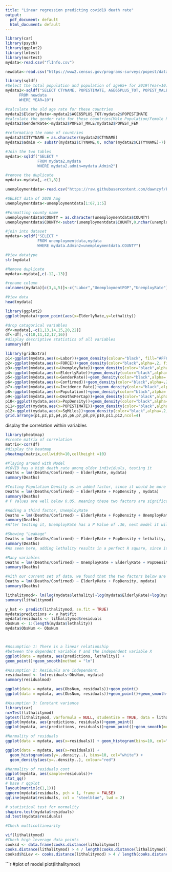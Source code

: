 ---
title: "Linear regression predicting covid19 death rate"
output:
  pdf_document: default
  html_document: default
---

```{r}
library(car)
library(psych)
library(ggplot2)
library(lmtest)
library(nortest)
mydata<-read.csv("flInfo.csv")

newdata<-read.csv("https://www2.census.gov/programs-surveys/popest/datasets/2010-2019/counties/asrh/cc-est2019-agesex-12.csv")
```
```{r}

library(sqldf)
#Select the total population and population of age65+ for 2019(Year=10)
mydata2<-sqldf("SELECT CTYNAME, POPESTIMATE, AGE65PLUS_TOT, POPEST_MALE, POPEST_FEM
      FROM newdata 
      WHERE YEAR=10")
```
```{r}
#calculate the old age rate for these countries
mydata2$ElderlyRate<-mydata2$AGE65PLUS_TOT/mydata2$POPESTIMATE
#calculate the gender rate for these countries(Male Population/Female Population*100%)
mydata2$GenderRate<-mydata2$POPEST_MALE/mydata2$POPEST_FEM


```
```{r}
#reformating the name of countries
mydata2$CITYYNAME = as.character(mydata2$CTYNAME)
mydata2$admin <- substr(mydata2$CTYNAME,0, nchar(mydata2$CITYYNAME)-7)
```
```{r}
#Join the two tables
mydata<-sqldf("SELECT * 
              FROM mydata2,mydata
              WHERE mydata2.admin=mydata.Admin2")
```
```{r}
#remove the duplicate
mydata<-mydata[,-c(1,8)]
```
```{r}
unemploymentdata<-read.csv("https://raw.githubusercontent.com/dawnzyf/Florida-unemployment-dataset/main/LFS_cnty.csv",skip = 6)
```
```{r}
#SELECT data of 2020 Aug
unemploymentdata<-unemploymentdata[1:67,1:5]
```
```{r}
#Formatting county name
unemploymentdata$COUNTY = as.character(unemploymentdata$COUNTY)
unemploymentdata$COUNTY<-substr(unemploymentdata$COUNTY,0,nchar(unemploymentdata$COUNTY)-7)
```
```{r}
#join into dataset
mydata<-sqldf("SELECT * 
              FROM unemploymentdata,mydata
              WHERE mydata.Admin2=unemploymentdata.COUNTY")
```


```{r}
#View datatype
str(mydata)
```
```{r}
#Remove duplicate
mydata<-mydata[,c(-12,-13)]
```
```{r}
#rename column
colnames(mydata)[c(3,4,5)]<-c("Labor","UnemploymentPOP","UnemployRate")
```
```{r}
#View data
head(mydata)
```
```{r}
library(ggplot2)
ggplot(mydata)+geom_point(aes(x=ElderlyRate,y=lethality))

#drop catagorical variables
df<-mydata[,-c(1,13,14,15,20,22)]
df<-df[,-c(10,11,12,17,16)]
#display descriptive statistics of all variables
summary(df)

library(gridExtra)
p1<-ggplot(mydata,aes(x=Labor))+geom_density(colour="black", fill="#FF6666",alpha=0.2)
p2<-ggplot(mydata,aes(x=FORCE))+geom_density(color="black",alpha=.2, fill="#FF6666")
p3<-ggplot(mydata,aes(x=UnemployRate))+geom_density(color="black",alpha=.2, fill="#FF6666")
p4<-ggplot(mydata,aes(x=ElderlyRate))+geom_density(color="black",alpha=.2, fill="#FF6666")
p5<-ggplot(mydata,aes(x=GenderRate))+geom_density(color="black",alpha=.2, fill="#FF6666")
p6<-ggplot(mydata,aes(x=Confirmed))+geom_density(color="black",alpha=.2, fill="#FF6666")
p7<-ggplot(mydata,aes(x=Incidence_Rate))+geom_density(color="black",alpha=.2, fill="#FF6666")
p8<-ggplot(mydata,aes(x=Population))+geom_density(color="black",alpha=.2, fill="#FF6666")
p9<-ggplot(mydata,aes(x=DeathsPerCap))+geom_density(color="black",alpha=.2, fill="#FF6666")
p10<-ggplot(mydata,aes(x=PopDensity))+geom_density(color="black",alpha=.2, fill="#FF6666")
p11<-ggplot(mydata,aes(x=POPESTIMATE))+geom_density(color="black",alpha=.2, fill="#FF6666")
p12<-ggplot(mydata,aes(x=SqMiles))+geom_density(color="black",alpha=.2, fill="#FF6666")
grid.arrange(p1,p2,p3,p4,p5,p6,p7,p8,p9,p10,p11,p12,ncol=4)

```
display the correlation within variables
```{r}
library(pheatmap)
#create matrix of correlation
matrix<-cor(df)
#display the heatmap
pheatmap(matrix,cellwidth=10,cellheight =10)

#Playing around with Model
#COVID has a high death rate among older individuals, testing it
Deaths = lm((Deaths/Confirmed) ~ ElderlyRate, mydata)
summary(Deaths)

#Testing Population Density as an added factor, since it would be more likely to be transmitted
Deaths = lm((Deaths/Confirmed) ~ ElderlyRate + PopDensity , mydata)
summary(Deaths)
# P Values are well below 0.05, meaning these two factors are significant in predicting Death Rates

#Adding a third factor, UnemployRate
Deaths = lm((Deaths/Confirmed) ~ ElderlyRate + PopDensity + UnemployRate, mydata)
summary(Deaths)
#After testing it, UnemployRate has a P Value of .36, next model it will be removed

#Showing "Leakage" 
Deaths = lm((Deaths/Confirmed) ~ ElderlyRate + PopDensity + lethality, mydata)
summary(Deaths)
#As seen here, adding lethality results in a perfect R square, since it goes hand in hand with Death Rate

#Many variables
Deaths = lm((Deaths/Confirmed) ~ UnemployRate + ElderlyRate + PopDensity, mydata)
summary(Deaths)

#With our current set of data, we found that the two factors below are the best predictors
Deaths = lm((Deaths/Confirmed) ~ ElderlyRate + PopDensity, mydata)
summary(Deaths)
```
```{r}
lithalitymod<- lm(log(mydata$lethality)~log(mydata$ElderlyRate)+log(mydata$PopDensity))
summary(lithalitymod)

y_hat <- predict(lithalitymod, se.fit = TRUE)
mydata$predictions <- y_hat$fit
mydata$residuals <- lithalitymod$residuals
ObsNum <- 1:(length(mydata$lethality))
mydata$ObsNum <- ObsNum



#Assumption 1: There is a linear relationship
#between the dependent variable Y and the independent variable X
ggplot(data = mydata, aes(predictions, lethality)) +
geom_point()+geom_smooth(method = "lm")
```

```{r}
#Assumption 2: Residuals are independent.
residualmod <- lm(residuals~ObsNum, mydata)
summary(residualmod)

ggplot(data = mydata, aes(ObsNum, residuals))+geom_point()
ggplot(data = mydata, aes(ObsNum, residuals))+geom_point()+geom_smooth(method = "lm")

```

```{r}
#Assumption 3: Constant variance
library(car)
ncvTest(lithalitymod)
bptest(lithalitymod, varformula = NULL, studentize = TRUE, data = lithalitymod$model())
ggplot(mydata, aes(predictions, residuals))+geom_point()
ggplot(mydata, aes(predictions, residuals))+geom_point()+geom_smooth(method = "lm")

```
```{r}
#Normality of residuals
ggplot(data = mydata, aes(x=residuals)) + geom_histogram(bins=10, col="white")

ggplot(data = mydata, aes(x=residuals)) +
  geom_histogram(aes(y=..density..), bins=10, col="white") +
  geom_density(aes(y=..density..), colour="red")

```

```{r}
#Normality of residuals cont
ggplot(mydata, aes(sample=residuals))+
stat_qq()
# base r qqplot
layout(matrix(c(1,1)))
qqnorm(mydata$residuals, pch = 1, frame = FALSE)
qqline(mydata$residuals, col = "steelblue", lwd = 2)
```
```{r}
# statistical test for normality
shapiro.test(mydata$residuals)
ad.test(mydata$residuals)
```
```{r}
#Check multicollinearity

vif(lithalitymod)
#Check high leverage data points
cooksd <- data.frame(cooks.distance(lithalitymod))
cooks.distance(lithalitymod) > 4 / length(cooks.distance(lithalitymod))
cooksd$hiLev <- cooks.distance(lithalitymod) > 4 / length(cooks.distance(lithalitymod))
```
```{r}
#plot of model
plot(lithalitymod)








